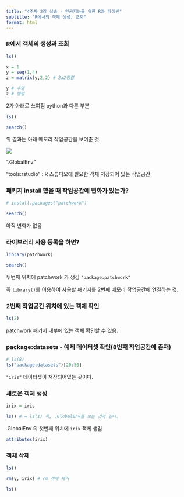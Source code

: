 ```yaml
---
title: "4주차 2강 실습 - 인공지능을 위한 R과 파이썬"
subtitle: "R에서의 객체 생성, 조회"
format: html
---
```


### R에서 객체의 생성과 조회

```r
ls()
```

```r
x = 1
y = seq(1,4)
z = matrix(y,2,2) # 2x2행렬

y # 수열
z # 행렬
```

2가 아래로 쓰여짐 python과 다른 부분

```r
ls()
```

```r
search()
```

위 결과는 아래 메모리 작업공간을 보여준 것.

![](./images_4주차2강/1.png)

".GlobalEnv"

"tools:rstudio"  : R 스튜디오에 필요한 객체 저장되어 있는 작업공간

### 패키지 install 했을 때 작업공간에 변화가 있는가? 

```r
# install.packages("patchwork")
```


```r
search()
```

아직 변화가 없음

### 라이브러리 사용 등록을 하면?

```r
library(patchwork)
```

```r
search()
```

두번째 위치에 patchwork 가 생김 `"package:patchwork"`

즉 `library()`를 이용하여 사용할 패키지를 2번째 메모리 작업공간에 연결하는 것.

### 2번째 작업공간 위치에 있는 객체 확인

```r
ls(2)
```

patchwork 패키지 내부에 있는 객체 확인할 수 있음.

### package:datasets - 예제 데이터셋 확인(8번째 작업공간에 존재)

```r
# ls(8)
ls("package:datasets")[20:50]
```

`"iris"` 데이터셋이 저장되어있는 곳이다.


### 새로운 객체 생성

```r
irix = iris
```

```r
ls() # = ls(1) 즉, .GlobalEnv를 보는 것과 같다.
```

.GlobalEnv 의 첫번째 위치에 `irix` 객체 생김

```r
attributes(irix)
```


### 객체 삭제

```r
ls()
```

```r
rm(y, irix) # rm 객체 제거

ls()
```

